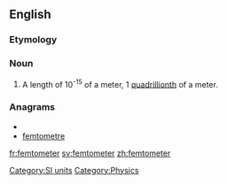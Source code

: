 ==English==

===Etymology===
{{prefix|femto|meter}}

===Noun===
{{en-noun}}

# {{alternative spelling of|from=US|femtometre|dot=:}} A length of 10<sup>-15</sup> of a meter, 1 [[quadrillionth]] of a meter.

===Anagrams===
* {{alphagram|eeefmmortt}}
* [[femtometre#English|femtometre]]

[[Category:SI units]]
[[Category:Physics]]{{attention|en|topic=physics|Why is this categorized in Physics??}}

[[fr:femtometer]]
[[sv:femtometer]]
[[zh:femtometer]]
